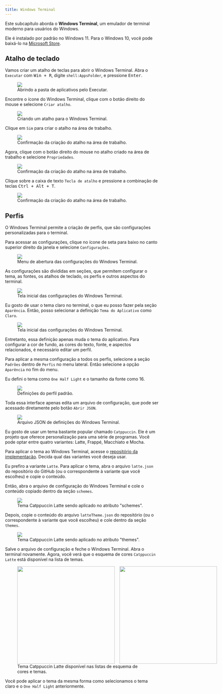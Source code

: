 ```yaml
---
title: Windows Terminal
---
```


Este subcapítulo aborda o **Windows Terminal**, um emulador de terminal moderno para usuários do Windows.

Ele é instalado por padrão no Windows 11.
Para o Windows 10, você pode baixá-lo na [Microsoft Store](https://www.microsoft.com/store/productId/9N0DX20HK701?ocid=pdpshare).

## Atalho de teclado

Vamos criar um atalho de teclas para abrir o Windows Terminal.
Abra o `Executar` com <kbd>Win + R</kbd>, digite `shell:AppsFolder`, e pressione <kbd>Enter</kbd>.

<figure>
  <img src="/book_dev_env/src/assets/content/docs/terminal/windows/open_folder.png" />
  <figcaption>Abrindo a pasta de aplicativos pelo Executar.</figcaption>
</figure>

Encontre o ícone do Windows Terminal, clique com o botão direito do mouse e selecione `Criar atalho`.

<figure>
  <img src="/book_dev_env/src/assets/content/docs/terminal/windows/select_terminal.png" />
  <figcaption>Criando um atalho para o Windows Terminal.</figcaption>
</figure>

Clique em `Sim` para criar o atalho na área de trabalho.

<figure>
  <img src="/book_dev_env/src/assets/content/docs/terminal/windows/confirm.png" />
  <figcaption>Confirmação da criação do atalho na área de trabalho.</figcaption>
</figure>

Agora, clique com o botão direito do mouse no atalho criado na área de trabalho e selecione `Propriedades`.

<figure>
  <img src="/book_dev_env/src/assets/content/docs/terminal/windows/edit_shortcut.png" />
  <figcaption>Confirmação da criação do atalho na área de trabalho.</figcaption>
</figure>

Clique sobre a caixa de texto `Tecla de atalho` e pressione a combinação de teclas <kbd>Ctrl + Alt + T</kbd>.

<figure>
  <img src="/book_dev_env/src/assets/content/docs/terminal/windows/set_keybinding.png" />
  <figcaption>Confirmação da criação do atalho na área de trabalho.</figcaption>
</figure>

## Perfis

O Windows Terminal permite a criação de perfis, que são configurações personalizadas para o terminal.

Para acessar as configurações, clique no ícone de seta para baixo no canto superior direito da janela e selecione `Configurações`.

<figure>
  <img src="/book_dev_env/src/assets/content/docs/terminal/windows/open_configurations.png" />
  <figcaption>
    Menu de abertura das configurações do Windows Terminal.
  </figcaption>
</figure>

As configurações são divididas em seções, que permitem configurar o tema, as fontes, os atalhos de teclado, os perfis e outros aspectos do terminal.

<figure>
  <img src="/book_dev_env/src/assets/content/docs/terminal/windows/initial_configs.png" />
  <figcaption>Tela inicial das configurações do Windows Terminal.</figcaption>
</figure>

Eu gosto de usar o tema claro no terminal, o que eu posso fazer pela seção `Aparência`.
Então, posso selecionar a definição `Tema do Aplicativo` como `Claro`.

<figure>
  <img src="/book_dev_env/src/assets/content/docs/terminal/windows/light_theme.png" />
  <figcaption>Tela inicial das configurações do Windows Terminal.</figcaption>
</figure>

Entretanto, essa definição apenas muda o tema do aplicativo.
Para configurar a cor de fundo, as cores do texto, fonte, e aspectos relacionados, é necessário editar um perfil.

Para aplicar a mesma configuração a todos os perfis, selecione a seção `Padrões` dentro de `Perfis` no menu lateral.
Então selecione a opção `Aparência` no fim do menu.

Eu defini o tema como `One Half Light` e o tamanho da fonte como 16.

<figure>
  <img src="/book_dev_env/src/assets/content/docs/terminal/windows/default_profile.png" />
  <figcaption>Definições do perfil padrão.</figcaption>
</figure>

Toda essa interface apenas edita um arquivo de configuração, que pode ser acessado diretamente pelo botão `Abrir JSON`.

<figure>
  <img src="/book_dev_env/src/assets/content/docs/terminal/windows/json_file.png" />
  <figcaption>Arquivo JSON de definições do Windows Terminal.</figcaption>
</figure>

Eu gosto de usar um tema bastante popular chamado `Catppuccin`.
Ele é um projeto que oferece personalização para uma série de programas.
Você pode optar entre quatro variantes: Latte, Frappé, Macchiato e Mocha.

Para aplicar o tema ao Windows Terminal, acesse o [repositório da implementação](https://github.com/catppuccin/windows-terminal).
Decida qual das variantes você deseja usar.

Eu prefiro a variante `Latte`.
Para aplicar o tema, abra o arquivo `latte.json` do repositório do GitHub (ou o correspondente à variante que você escolheu) e copie o conteúdo.

Então, abra o arquivo de configuração do Windows Terminal e cole o conteúdo copiado dentro da seção `schemes`.

<figure>
  <img src="/book_dev_env/src/assets/content/docs/terminal/windows/schemes.png" />
  <figcaption>
    Tema Catppuccin Latte sendo aplicado no atributo "schemes".
  </figcaption>
</figure>

Depois, copie o conteúdo do arquivo `latteTheme.json` do repositório (ou o correspondente à variante que você escolheu) e cole dentro da seção `themes`.

<figure>
  <img src="/book_dev_env/src/assets/content/docs/terminal/windows/themes.png" />
  <figcaption>
    Tema Catppuccin Latte sendo aplicado no atributo "themes".
  </figcaption>
</figure>

Salve o arquivo de configuração e feche o Windows Terminal.
Abra o terminal novamente.
Agora, você verá que o esquema de cores `Catppuccin Latte` está disponível na lista de temas.

<figure>
  <div style="display:flex;align-items:center;gap:1rem;">
    <img
      src="/book_dev_env/src/assets/content/docs/terminal/windows/schemes_list.png"
      style="height:320px;"
    />
    <img
      src="/book_dev_env/src/assets/content/docs/terminal/windows/themes_list.png"
      style="height:320px;"
    />
  </div>
  <figcaption>
    Tema Catppuccin Latte disponível nas listas de esquema de cores e temas.
  </figcaption>
</figure>

Você pode aplicar o tema da mesma forma como selecionamos o tema claro e o `One Half Light` anteriormente.
